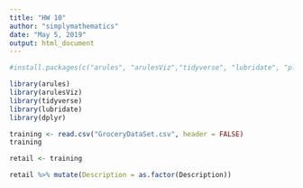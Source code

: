 ```yaml
---
title: "HW 10"
author: "simplymathematics"
date: "May 5, 2019"
output: html_document
---
```


```r
#install.packages(c("arules", "arulesViz","tidyverse", "lubridate", "plyr", "knitr"), Ncpus = 6, dependencies = TRUE)

library(arules)
library(arulesViz)
library(tidyverse)
library(lubridate)
library(dplyr)
```


```r
training <- read.csv("GroceryDataSet.csv", header = FALSE)
training

retail <- training

retail %>% mutate(Description = as.factor(Description))
```